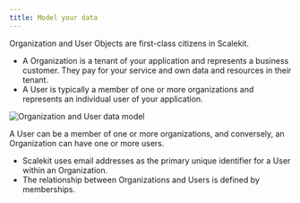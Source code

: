 ```yaml
---
title: Model your data
---
```


Organization and User Objects are first-class citizens in Scalekit.

- A Organization is a tenant of your application and represents a business customer. They pay for your service and own data and resources in their tenant.
- A User is typically a member of one or more organizations and represents an individual user of your application.

![Organization and User data model](https://placehold.co/700x300?text=Organization+and+User+data+model+(+coming+soon+))

 A User can be a member of one or more organizations, and conversely, an Organization can have one or more users.

- Scalekit uses email addresses as the primary unique identifier for a User within an Organization.
- The relationship between Organizations and Users is defined by memberships.


